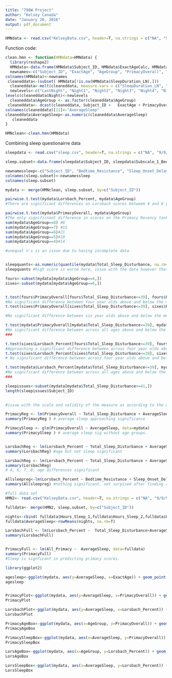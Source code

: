 ```yaml
---
title: "798W Project"
author: "Kelsey Canada"
date: "January 20, 2016"
output: pdf_document
---
```


```r
HMNdata <- read.csv("KelseyData.csv", header=T, na.strings = c("NA", "9/9/99", "0:00", "#NULL!"))
```

Function code:
```r
clean.hmn <- function(HMNdata=HMNdata) {
  library(reshape2)
  HMNdata<-data.frame(HMNdata$Subject_ID, HMNdata$ExactAgeCalc, HMNdata$AgeGroup, HMNdata$All_Primacy, HMNdata$Hours_Sleep_LN, HMNdata$Hours_Sleep_1, HMNdata$Hours_Sleep_2, HMNdata$Hours_Sleep_3, HMNdata$Hours_Sleep_4, HMNdata$Hours_Sleep_5, HMNdata$Hours_Sleep_6, HMNdata$Hours_Sleep_7, HMNdata$Hours_Sleep_8, HMNdata$Hours_Sleep_9, HMNdata$Lorsbach_Percent, HMNdata$SM_FactRecallPercent, HMNdata$SM_FactRecogPercent, HMNdata$CMS_Scaled_Imm, HMNdata$CMS_Scaled_Delay, HMNdata$CMS_Scaled_DelRec)
  newnames<-c("Subject_ID", "ExactAge", "AgeGroup", "PrimacyOverall", "SleepDuration_LN", "SleepDuration_N1", "SleepDuration_N2", "SleepDuration_N3","SleepDuration_N4", "SleepDuration_N5", "SleepDuration_N6", "SleepDuration_N7", "SleepDuration_N8", "SleepDuration_N9", "Lorsbach_Percent", "SourceMem_Recall", "SourceMem_Recog", "Story_Imm", "Story_Delay", "Story_Week" )
colnames(HMNdata)<-newnames
 cleaneddata<-(subset( HMNdata[!is.na(HMNdata$SleepDuration_LN),]))
  cleaneddata<-melt(cleaneddata, measure.vars = c("SleepDuration_LN", "SleepDuration_N1", "SleepDuration_N2","SleepDuration_N3", "SleepDuration_N4", "SleepDuration_N5", "SleepDuration_N6","SleepDuration_N7", "SleepDuration_N8", "SleepDuration_N9"), variable.name = "Night", value.name ="SleepPerNight", na.rm=T) 
  newlevels<-c("LastNight", "Night1", "Night2", "Night3", "Night4", "Night5", "Night6", "Night7", "Night8", "Night9")
levels(cleaneddata$Night)<-newlevels
  cleaneddata$AgeGroup <- as.factor(cleaneddata$AgeGroup)
 cleaneddata<- dcast(cleaneddata, Subject_ID +   ExactAge + PrimacyOverall + Lorsbach_Percent + SourceMem_Recall+ SourceMem_Recog + Story_Imm +      Story_Delay +   Story_Week  +AgeGroup  ~ ., value.var = "SleepPerNight", fun.aggregate = mean, na.rm = TRUE)
colnames(cleaneddata)[11]<-"AverageSleep"
cleaneddata$AverageSleep<-as.numeric(cleaneddata$AverageSleep)
   cleaneddata
}
```

```r
HMNclean<-clean.hmn(HMNdata)
```

Combining sleep questionairre data
```r
sleepdata <- read.csv("sleep.csv", header=T, na.strings = c("NA", "9/9/99", "0:00", "#NULL!"))

sleep.subset<-data.frame(sleepdata$Subject_ID, sleepdata$Subscale_1_Bedtime_Resistance,sleepdata$Subscale_2_Sleep_Onset_Delay, sleepdata$Subscale_3_Sleep_Duration, sleepdata$Subscale_4_Sleep_Anxiety, sleepdata$Subscale_5_Night_Wakings, sleepdata$Subscale_6_Parasomnias, sleepdata$Subscale_7_Sleep_Disordered_Breathing, sleepdata$Subscale_8_Daytime_Sleepiness, sleepdata$Total_Sleep_Disturbance_Score)

newnamessleep<-c("Subject_ID", "Bedtime_Resistance", "Sleep_Onset_Delay", "Sleep_Duration", "Sleep_Anxiety", "Night_Wakings", "Parasomnias", "Sleep_Disordered_Breathing","Daytime_Sleepiness", "Total_Sleep_Disturbance")
colnames(sleep.subset)<-newnamessleep
colnames(sleep.subset)

mydata <- merge(HMNclean, sleep.subset, by=c("Subject_ID"))
```

```r
pairwise.t.test(mydata$Lorsbach_Percent, mydata$AgeGroup)
#There are significant differences on Lorsbach scores betweem 4 and 6 year olds (p=.0023), 4 and 5 year olds (p=.0001), 4 and 8 year olds (p=.0001), 5 and 7 year olds (p=.0001), 5 and 8 year olds (p=.0001), 6 and 8 year olds (p=.0003), and 7 and 8 year olds (p=.0378).

pairwise.t.test(mydata$PrimacyOverall, mydata$AgeGroup)
#The only significnant difference in scores on the Primacy Recency task are between age groups is between the scores of 4 year olds and 7 year olds.
sum(mydata$AgeGroup==8) #8
sum(mydata$AgeGroup==7) #15
sum(mydata$AgeGroup==6)#21
sum(mydata$AgeGroup==5)#10
sum(mydata$AgeGroup==4)#14

#unequal n's is an issue due to having incomplete data


sleepquants<-as.numeric(quantile(mydata$Total_Sleep_Disturbance, na.rm=T))
sleepquants #high score is worse here, issue with the data however that there are not enough subjects to draw meaningful conclusions.

fours<-subset(mydata[mydata$AgeGroup==4,])
sixes<-subset(mydata[mydata$AgeGroup==6,])


t.test(fours$PrimacyOverall[fours$Total_Sleep_Disturbance<=39], fours$PrimacyOverall[fours$Total_Sleep_Disturbance>39])
#No significant difference between four year olds above and below the mean level of sleep disturbance scores on Primacy Recency tasks. 
t.test(sixes$PrimacyOverall[sixes$Total_Sleep_Disturbance<=39], sixes$PrimacyOverall[sixes$Total_Sleep_Disturbance>39])

#No significant difference between six year olds above and below the mean level of sleep disturbance scores on Primacy Recency tasks.

t.test(mydata$PrimacyOverall[mydata$Total_Sleep_Disturbance<=39], mydata$PrimacyOverall[mydata$Total_Sleep_Disturbance>39])
#No significant difference between across all ages above and below the mean level of sleep disturbance scores on Primacy Recency tasks. 
###

t.test(sixes$Lorsbach_Percent[fours$Total_Sleep_Disturbance<=39], fours$Lorsbach_Percent[fours$Total_Sleep_Disturbance>39])
#Approaching a significant difference between across four year olds above and below the mean level of sleep disturbance scores on the Lorsbach Task. 
t.test(sixes$Lorsbach_Percent[sixes$Total_Sleep_Disturbance<=39], sixes$Lorsbach_Percent[sixes$Total_Sleep_Disturbance>39])
# No significant difference between across four year olds above and below the mean level of sleep disturbance scores on the Lorsbach Task. 

t.test(mydata$Lorsbach_Percent[mydata$Total_Sleep_Disturbance<=39], mydata$Lorsbach_Percent[mydata$Total_Sleep_Disturbance>39])
#No significant difference between across all ages above and below the mean level of sleep disturbance scores on the Lorsbach Task. 
###

sleepissues<-subset(mydata[mydata$Total_Sleep_Disturbance>=41,])
length(sleepissues$Subject_ID)
 

#issue with the scale and validity of the measure as according to the outlines set by the CHSQ 38 of the 68 subjects included in the analysis would be in the score range for a pediatric sleep disorder
```

```r
PrimacyReg <- lm(PrimacyOverall ~ Total_Sleep_Disturbance + AverageSleep + AgeGroup, data=mydata)
summary(PrimacyReg ) # average sleep approaching significance

PrimacySleep <- glm(PrimacyOverall ~ AverageSleep, data=mydata)
summary(PrimacySleep ) # average sleep sig without age groups. 


LorsbachReg <- lm(Lorsbach_Percent ~ Total_Sleep_Disturbance + AverageSleep + AgeGroup, data=mydata)
summary(LorsbachReg) #age but not sleep significant

LorsbachReg <- lm(Lorsbach_Percent ~ Total_Sleep_Disturbance + AverageSleep + AgeGroup, data=mydata)
summary(LorsbachReg)
# 4, 6, 7, 8, age differences significant 

Allsleepreg<-lm(Lorsbach_Percent ~ Bedtime_Resistance + Sleep_Onset_Delay+ Sleep_Anxiety + Night_Wakings + Parasomnias +Sleep_Disordered_Breathing + Daytime_Sleepiness + Sleep_Duration+ Total_Sleep_Disturbance, data=mydata)
summary(Allsleepreg) #nothing significant, not surpised after finding and article that failed to correlate CSHQ to PSG
```

```r
#full data set
HMN2<- read.csv("KelseyData.csv", header=T, na.strings = c("NA", "9/9/99", "0:00", "#NULL!"))

fulldata<- merge(HMN2, sleep.subset, by=c("Subject_ID"))

nights<-cbind( fulldata$Hours_Sleep_1,fulldata$Hours_Sleep_2,fulldata$Hours_Sleep_3+fulldata$Hours_Sleep_4,fulldata$Hours_Sleep_5,fulldata$Hours_Sleep_6,fulldata$Hours_Sleep_7,fulldata$Hours_Sleep_8,fulldata$Hours_Sleep_9)
fulldata$AverageSleep<-rowMeans(nights, na.rm=T)

LorsbachFull <- lm(Lorsbach_Percent ~  Total_Sleep_Disturbance+AverageSleep, data=fulldata)
summary(LorsbachFull)


PrimacyFull <- lm(All_Primacy ~  AverageSleep, data=fulldata)
summary(PrimacyFull)
#Sleep is signficant in predicting primacy scores.
```

```r
library(ggplot2)

agesleep<-ggplot(mydata, aes(y=AverageSleep, x=ExactAge)) + geom_point(aes(color = factor(AgeGroup)), position = position_jitter(height = .2, width = .2))+theme_bw()+ scale_color_brewer(palette = "PuRd")+ theme(legend.position = "top")+geom_smooth(method="glm", data=mydata, color="black")+labs(title="Average Sleep by Age")
agesleep


PrimacyPlot<-ggplot(mydata, aes(y=AverageSleep, x=PrimacyOverall)) + geom_point(aes(color = factor(AgeGroup)), position = position_jitter(height = .2, width = .2))+theme_bw()+ scale_color_brewer(palette = "PuRd")+ theme(legend.position = "top")+ ylab("Average Sleep") + xlab("Overall Primacy Score")+geom_smooth(method="glm", data=mydata, color="black")+labs(title="Primacy Scores and Average Sleep by Age")
PrimacyPlot

LorsbachPlot<-ggplot(mydata, aes(y=AverageSleep, x=Lorsbach_Percent)) + geom_point(aes(color = factor(AgeGroup)), position = position_jitter(height = .2, width = .2))+theme_bw()+ scale_color_brewer(palette = "PuRd")+ theme(legend.position = "top")+ ylab("Average Sleep") + xlab("Lorsbach Percent")+geom_smooth(method="glm", data=mydata, color="black")+labs(title="Lorsbach Percentage Score and Average Sleep by Age")
LorsbachPlot

PrimacyAgeBox<-ggplot(mydata, aes(x=AgeGroup, y=PrimacyOverall)) + geom_boxplot() +theme_bw()+labs(title="Distribution of Primacy Scores by Age")
PrimacyAgeBox

PrimacySleepBox<-ggplot(mydata, aes(x=AverageSleep, y=PrimacyOverall)) + geom_boxplot()+facet_wrap(~AgeGroup)+theme_bw()+labs(title="Primacy Scores and Average Sleep by Age")
PrimacySleepBox

LorsAgeBox<-ggplot(mydata, aes(x=AgeGroup, y=Lorsbach_Percent)) + geom_boxplot()+theme_bw()+labs(title="Distribution of Lorsbach Percentage Scores by Age")
LorsAgeBox

LorsSleepBox<-ggplot(mydata, aes(x=AverageSleep, y=Lorsbach_Percent)) + geom_boxplot()+facet_wrap(~AgeGroup)+theme_bw()+labs(title="Primacy Scores and Average Sleep by Age")
LorsSleepBox

```

